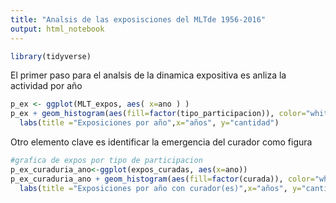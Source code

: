 ```yaml
---
title: "Analsis de las exposisciones del MLTde 1956-2016"
output: html_notebook
---
```


```r
library(tidyverse)

```


El primer paso para el analsis de la dinamica expositiva es anliza la actividad por año
```r
p_ex <- ggplot(MLT_expos, aes( x=ano ) ) 
p_ex + geom_histogram(aes(fill=factor(tipo_participacion)), color="white",binwidth=1)+
  labs(title ="Exposiciones por año",x="años", y="cantidad")

```

Otro elemento clave es identificar la emergencia del curador como figura 

```r
#grafica de expos por tipo de participacion
p_ex_curaduria_ano<-ggplot(expos_curadas, aes(x=ano))
p_ex_curaduria_ano + geom_histogram(aes(fill=factor(curada)), color="white",binwidth=1)+
  labs(title ="Exposiciones por año con curador(es)",x="años", y="cantidad")
```


